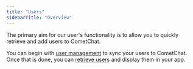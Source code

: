 ```yaml
---
title: "Users"
sidebarTitle: "Overview"
---
```




The primary aim for our user's functionality is to allow you to quickly retrieve and add users to CometChat.

You can begin with [user management](/sdk/ionic/3.0/users-user-management) to sync your users to CometChat. Once that is done, you can [retrieve users](/sdk/ionic/3.0/users-retrieve-users) and display them in your app.
